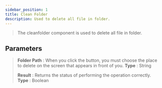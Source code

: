 ---
sidebar_position: 1
title: Clean Folder
description: Used to delete all file in folder.
---
> The cleanfolder component is used to delete all file in folder.

## Parameters

> **Folder Path** : When you click the button, you must choose the place to delete on the screen that appears in front of you. **Type** : String
>
> **Result** : Returns the status of performing the operation correctly. **Type** : Boolean
